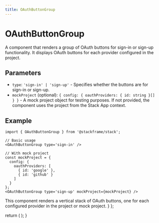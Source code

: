 ```yaml
---
title: OAuthButtonGroup
---
```


# OAuthButtonGroup

A component that renders a group of OAuth buttons for sign-in or sign-up functionality. It displays OAuth buttons for each provider configured in the project.

## Parameters

- `type`: `'sign-in' | 'sign-up'` - Specifies whether the buttons are for sign-in or sign-up.
- `mockProject` (optional): `{ config: { oauthProviders: { id: string }[] } }` - A mock project object for testing purposes. If not provided, the component uses the project from the Stack App context.

## Example

```tsx
import { OAuthButtonGroup } from '@stackframe/stack';

// Basic usage
<OAuthButtonGroup type='sign-in' />

// With mock project
const mockProject = {
  config: {
    oauthProviders: [
      { id: 'google' },
      { id: 'github' }
    ]
  }
};
<OAuthButtonGroup type='sign-up' mockProject={mockProject} />
```

This component renders a vertical stack of OAuth buttons, one for each configured provider in the project or mock project.    }
  };

  return (
    <OAuthButtonGroup type='sign-up' mockProject={mockProject} />
  );
}
```